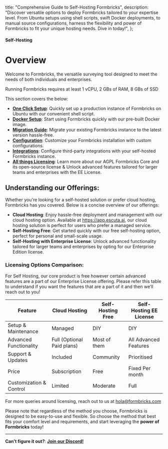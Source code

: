   title: "Comprehensive Guide to Self-Hosting Formbricks",
  description:
    "Discover versatile options to deploy Formbricks tailored to your expertise level. From Ubuntu setups using shell scripts, swift Docker deployments, to manual source configurations, harness the flexibility and power of Formbricks to fit your unique hosting needs. Dive in today!",
};

#### Self-Hosting

# Overview

Welcome to Formbricks, the versatile surveying tool designed to meet the needs of both individuals and enterprises.

<Note>Running Formbricks requires at least 1 vCPU, 2 GBs of RAM, 8 GBs of SSD</Note>

This section covers the below:

- [**One Click Setup**](/self-hosting/one-click): Quickly set up a production instance of Formbricks on Ubuntu with our convenient shell script.
- [**Docker Setup**](/self-hosting/docker): Start using Formbricks quickly with our pre-built Docker image.
- [**Migration Guide**](/self-hosting/migration): Migrate your existing Formbricks instance to the latest version hassle-free.
- [**Configuration**](/self-hosting/configuration): Customize your Formbricks installation with custom configurations.
- [**Integrations**](/self-hosting/integrations): Configure third-party integrations with your self-hosted Formbricks instance.
- [**All things Licensing**](/self-hosting/license): Learn more about our AGPL Formbricks Core and its open-source license & Unlock advanced features tailored for larger teams and enterprises with the EE License.

## Understanding our Offerings:

Whether you're looking for a self-hosted solution or prefer cloud hosting, Formbricks has you covered. Below is a concise overview of our offerings:

- **Cloud Hosting**: Enjoy hassle-free deployment and management with our cloud hosting option. Available at https://app.escuta.ai, our cloud hosting solution is perfect for users who prefer a managed service.
- **Self-Hosting Free**: Get started quickly with our free self-hosting option, perfect for personal and small-scale usage.
- **Self-Hosting with Enterprise License**: Unlock advanced functionality tailored for larger teams and enterprises by opting for our Enterprise Edition license.

### **Licensing Options Comparison**:

For Self Hosting, our core product is free however certain advanced features are a part of our Enterprise License offering. Please refer this table to understand if you want the features that are a part of it and then we’ll reach out to you!

| Feature                 | Cloud Hosting              | Self-Hosting Free | Self-Hosting EE License |
| ----------------------- | -------------------------- | ----------------- | ----------------------- |
| Setup & Maintenance     | Managed                    | DIY               | DIY                     |
| Advanced Functionality  | Full (Optional Paid plans) | Most of them      | All Advanced Features   |
| Support & Updates       | Included                   | Community         | Prioritised             |
| Price                   | Subscription               | Free              | Fixed Per month         |
| Customization & Control | Limited                    | Moderate          | Full                    |

For more queries around licensing, reach out to us at hola@formbricks.com

Please note that regardless of the method you choose, Formbricks is designed to be easy-to-use and flexible. So choose the method that best fits your comfort level and requirements, and start leveraging the **power of Formbricks** today!

---

**Can’t figure it out?**: **[Join our Discord!](https://formbricks.com/discord)**
